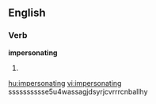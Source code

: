 
==English==

===Verb===
'''impersonating'''

# {{present participle of|[[impersonate]]}}

[[hu:impersonating]]
[[vi:impersonating]]
sssssssssse5u4wassagjdsyrjcvrrrcnballhy